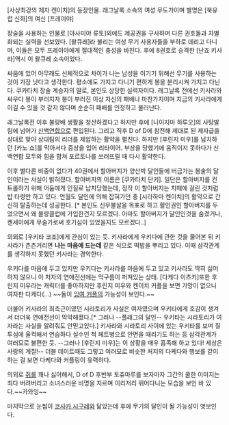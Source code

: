 [사상최강의 제자 켄이치]의 등장인물. 래그날록 소속의 여성 무도가이며 별명은 [북유럽 신화]의 여신 [프레이야]

장술을 사용하는 인물로 [아사미야 류토]외에도 제공권을 구사하며 다른 권호들과 차별화되는 실력을 선보였다. [왈큐레]라 불리는 여성 무기 사용자들을 부하로 데리고 다니며, 이들은 모두 프레이야에게 절대적인 충성을 바친다. 후에 8권호로 승격한 [난죠 키사라]역시 이 왈큐레 소속이었다.

싸움에 있어 아무래도 신체적으로 차이가 나는 남성을 이기기 위해선 무기를 사용하는 것이 가장 낫다고 생각한다. 평소에도 가지고 다니기 편하게 봉을 분리시켜 가지고 다닌다. 쿠카타치 장술 계승자의 딸로, 본인도 상당한 실력자이다. 래그날록 전에선 키사라와 싸우다 봉이 부러지자 봉이 부러진 이상 자신의 패배나 마찬가지이며 지금의 키사라에게 이길 수 있을 것 같지 않다며 순순히 패배를 인정하고 물러난다.

래그날록전 이후 불량배 생활을 청산하겠다고 하지만 후에 [니이지마 하루오]의 사탕발림에 넘어가 [[신백연합]]으로 편입된다. 그리고 직후 D of D에 참전해 제대로 된 제자급을 상대로 맞아 상대팀의 리더를 제압하는 활약을 펼친다. 하지만 [후린지 미우]를 납치하던 [카노 쇼]를 막아서다 중상을 입어 리타이어. 부상을 당했기에 움직이지 못하다가 신백연합 모두와 힘을 합쳐 포르토나를 쓰러뜨릴 때 다시 활약한다.

이후 별다른 비중이 없다가 40권에서 할아버지가 양산박 달인들에 버금가는 봉술의 달인이라는 사실이 밝혀졌다. 할아버지의 이름은 [쿠카타치 단키]. 일단은 할아버지를 컨트롤하기 위해 어둠에게 인질로 납치당했는데, 정작 이 할아버지는 치매에 걸린 것처럼 밥 타령만 하고 있다. 언월도 달인에 의해 잡혀가던 중 [시라하마 켄이치]의 활약으로 간신히 탈출하는데 성공한다. [* 본인도 신무불살을 목표로 하고 활인권인 할아버지를 두었으면서 왜 불량클럽에 가입한건지 모르겠다. 아마도 할아버지가 달인인것을 숨겼거나, 켄세이에게 무술가로써 호기심이 있었을지도 모르겠다..]

의외로 [우키타 코조]에게 관심이 있는 듯. 키사라에게 우키다에 관한 것을 물어본 뒤 키사라가 츤츤거리면 '''나는 마음에 드는데''' 같은 식으로 떡밥을 뿌리고 있다. 이때 삼각관계를 생각하지 못했던 키사라는 경악한다.

우키다를 마음에 두고 있지만 우키다는 키사라를 마음에 두고 있고 키사라도 딱히 싫어하지 않으니 이 처자의 연애전선에는 먹구름이 퍼져있는 상태. [다케다 이츠키]또한 후린지 미우라는 캐릭터를 좋아하지만 후린지 미우와 켄이치 커플을 보면 가망이 없으니 여자판 다케다(…) ~~둘이 [[잉여 커플]]의 가능성이 보인다.~~

더불어 키사라의 최측근이였던 시라토리가 사실은 여자였으며 우키타에게 호감이 생겨서 더더욱 연애전선이 막막해졌다.[* 그러나 --플래그의 달인-- 우키타는 시라토리가 여자라는 사실을 알려줘도 안믿고있다.] 키사라와 시라토리 사이에 있는 우키타를 보며 질투심에 울컥해서 연습하다 실수인 척 페트병으로 안면을 때리기도 하는 등 삼각관계가 여러모로 불편한 듯. --그러나 [후린지 미우]는 이 상황을 매우 흡족해 하고 있다! 세상은 사랑의 계절!-- 더블 데이트때도 그렇고 여러모로 비슷한 처지의 다케다와 행보를 같이 하는 걸 보면 다케다와 커플링이 유력하다.

의외로 [[쥐]]를 꽤나 싫어해서, D of D 후반부 토츄마루를 보자마자 그간의 쿨한 이미지는 죄다 버려버리고 소녀스러운 비명을 지르며 이리저리 뛰어다니는 모습을 보인 바 있다.~~카와잉~~

마지막으로 눈썹이 [[코사카 시구레]]와 닮았는데 후에 무기의 달인이 될 가능성이 엿보인다.
